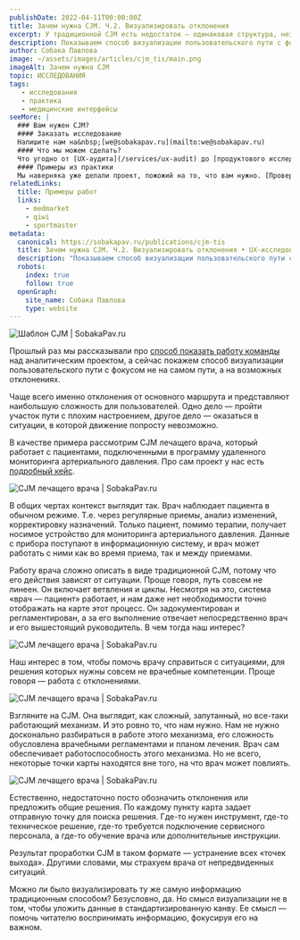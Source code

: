 ```yaml
---
publishDate: 2022-04-11T00:00:00Z
title: Зачем нужна CJM. Ч.2. Визуализировать отклонения
excerpt: У традиционной CJM есть недостаток — одинаковая структура, независимо от задачи. Мы всегда рассматриваем линейный путь взаимодействия клиента с сервисом или продуктом. Шаг за шагом от начала и до конца. Иногда нужен именно такой анализ, но бывают и иные ситуации.
description: Показываем способ визуализации пользовательского пути с фокусом не на самом пути, а на возможных отклонениях.
author: Собака Павлова
image: ~/assets/images/articles/cjm_tis/main.png
imageAlt: Зачем нужна CJM
topic: ИССЛЕДОВАНИЯ
tags:
   - исследования
   - практика
   - медицинские интерфейсы
seeMore: |
  ### Вам нужен CJM?
  #### Заказать исследование
  Напишите нам на&nbsp;[we@sobakapav.ru](mailto:we@sobakapav.ru)
  #### Что мы можем сделать?
  Что угодно от [UX-аудита](/services/ux-audit) до [продуктового исследования](/services/research). 
  #### Примеры из практики
  Мы наверняка уже делали проект, пожожий на то, что вам нужно. [Проверьте](https://sobakapav.ru/portfolio).
relatedLinks:
  title: Примеры работ
  links:
    - medmarket
    - qiwi
    - sportmaster
metadata:
  canonical: https://sobakapav.ru/publications/cjm-tis
  title: Зачем нужна CJM. Ч.2. Визуализировать отклонения • UX-исследования и дизайн интерфейсов
  description: "Показываем способ визуализации пользовательского пути с фокусом не на самом user flow, а на возможных отклонениях."
  robots:
    index: true
    follow: true
  openGraph:
    site_name: Собака Павлова
    type: website
---
```



![Шаблон CJM | SobakaPav.ru](~/assets/images/articles/cjm_tis/1.jpeg)

Прошлый раз мы рассказывали про [способ показать работу команды](https://sobakapav.ru/publications/cjmgazprom) над аналитическим проектом, а сейчас покажем способ визуализации пользовательского пути с фокусом не на самом пути, а на возможных отклонениях.

Чаще всего именно отклонения от основного маршрута и представляют наибольшую сложность для пользователей. Одно дело — пройти участок пути с плохим настроением, другое дело — оказаться в ситуации, в которой движение попросту невозможно.

В качестве примера рассмотрим CJM лечащего врача, который работает с пациентами, подключенными в программу удаленного мониторинга артериального давления. Про сам проект у нас есть [подробный кейс](https://sobakapav.ru/portfolio/tis).

![CJM лечащего врача | SobakaPav.ru](~/assets/images/articles/cjm_tis/2.png)

В общих чертах контекст выглядит так. Врач наблюдает пациента в обычном режиме. Т.е. через регулярные приемы, анализ изменений, корректировку назначений. Только пациент, помимо терапии, получает носимое устройство для мониторинга артериального давления. Данные с прибора поступают в информационную систему, и врач может работать с ними как во время приема, так и между приемами.

Работу врача сложно описать в виде традиционной CJM, потому что его действия зависят от ситуации. Проще говоря, путь совсем не линеен. Он включает ветвления и циклы. Несмотря на это, система «врач — пациент» работает, и нам даже нет необходимости точно отображать на карте этот процесс. Он задокументирован и регламентирован, а за его выполнение отвечает непосредственно врач и его вышестоящий руководитель. В чем тогда наш интерес?

![CJM лечащего врача | SobakaPav.ru](~/assets/images/articles/cjm_tis/3.png)

Наш интерес в том, чтобы помочь врачу справиться с ситуациями, для решения которых нужны совсем не врачебные компетенции. Проще говоря — работа с отклонениями.

![CJM лечащего врача | SobakaPav.ru](~/assets/images/articles/cjm_tis/4.png)

Взгляните на CJM. Она выглядит, как сложный, запутанный, но все-таки работающий механизм. И это ровно то, что нам нужно. Нам не нужно досконально разбираться в работе этого механизма, его сложность обусловлена врачебными регламентами и планом лечения. Врач сам обеспечивает работоспособность этого механизма. Но не всего, некоторые точки карты находятся вне того, на что врач может повлиять.

![CJM лечащего врача | SobakaPav.ru](~/assets/images/articles/cjm_tis/5.png)

Естественно, недостаточно посто обозначить отклонения или предложить общие решения. По каждому пункту карта задает отправную точку для поиска решения. Где-то нужен инструмент, где-то техническое решение, где-то требуется подключение сервисного персонала, а где-то обучение врача или дополнительные инструкции.

Результат проработки CJM в таком формате — устранение всех «точек выхода». Другими словами, мы страхуем врача от непредвиденных ситуаций.

Можно ли было визуализировать ту же самую информацию традиционным способом? Безусловно, да. Но смысл визуализации не в том, чтобы уложить данные в стандартизированную канву. Ее смысл — помочь читателю воспринимать информацию, фокусируя его на важном.


